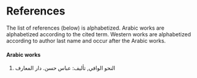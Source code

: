 
<!-- THIS FILE IS AUTOGENERATED. DO NOT EDIT DIRECTLY -->

# References {.unnumbered}

The list of references (below) is alphabetized.
Arabic works are alphabetized according to the cited term.
Western works are alphabetized according to author last name and occur after the Arabic works.

#### Arabic works {.unnumbered}

::: {.ar}
   1. [النحو الوافي, تأليف: عباس حسن. دار المعارف]{.ar}
:::

